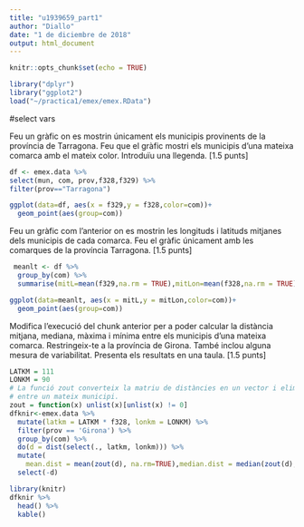 ```yaml
---
title: "u1939659_part1"
author: "Diallo"
date: "1 de diciembre de 2018"
output: html_document
---
```


```r
knitr::opts_chunk$set(echo = TRUE)
```

```r
library("dplyr")
library("ggplot2")
load("~/practica1/emex/emex.RData")
```
#select vars

Feu un gràfic on es mostrin únicament els municipis provinents de la província de Tarragona. Feu que el gràfic mostri els municipis d’una mateixa comarca amb el mateix color. Introduïu una llegenda. [1.5 punts]

```r
df <- emex.data %>%
select(mun, com, prov,f328,f329) %>%
filter(prov=="Tarragona")

```

```r
ggplot(data=df, aes(x = f329,y = f328,color=com))+ 
  geom_point(aes(group=com))
```

Feu un gràfic com l’anterior on es mostrin les longituds i latituds mitjanes dels municipis de cada comarca. Feu el gràfic únicament amb les comarques de la província Tarragona. [1.5 punts]

```r
 meanlt <- df %>%
  group_by(com) %>%
  summarise(mitL=mean(f329,na.rm = TRUE),mitLon=mean(f328,na.rm = TRUE))
```
```r
ggplot(data=meanlt, aes(x = mitL,y = mitLon,color=com))+ 
  geom_point(aes(group=com))
```

Modifica l’execució del chunk anterior per a poder calcular la distància mitjana, mediana, màxima i mínima entre els municipis d’una mateixa comarca. Restringeix-te a la província de Girona. També inclou alguna mesura de variabilitat. Presenta els resultats en una taula. [1.5 punts]


```r
LATKM = 111 
LONKM = 90
# La funció zout converteix la matriu de distàncies en un vector i elimina les distàncies
# entre un mateix municipi.
zout = function(x) unlist(x)[unlist(x) != 0]
dfknir<-emex.data %>% 
  mutate(latkm = LATKM * f328, lonkm = LONKM) %>%
  filter(prov == 'Girona') %>%
  group_by(com) %>%
  do(d = dist(select(., latkm, lonkm))) %>%
  mutate(
    mean.dist = mean(zout(d), na.rm=TRUE),median.dist = median(zout(d), na.rm=TRUE),min.dist = min(zout(d), na.rm=TRUE),max.dist = max(zout(d), na.rm=TRUE)) %>%
  select(-d)
```
```r
library(knitr)
dfknir %>% 
  head() %>% 
  kable()
```

